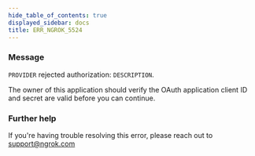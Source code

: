 ```yaml
---
hide_table_of_contents: true
displayed_sidebar: docs
title: ERR_NGROK_5524
---
```


### Message

`PROVIDER` rejected authorization: `DESCRIPTION`.

The owner of this application should verify the OAuth application client ID and secret are valid before you can continue.

<ErrorDetails />

### Further help

If you're having trouble resolving this error, please reach out to [support@ngrok.com](mailto:support@ngrok.com?subject=Help%20with%20ERR_NGROK_5524)
